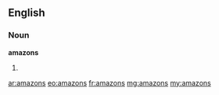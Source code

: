 ==English==

===Noun===
'''amazons'''

# {{plural of|[[amazon]]}}

[[ar:amazons]]
[[eo:amazons]]
[[fr:amazons]]
[[mg:amazons]]
[[my:amazons]]